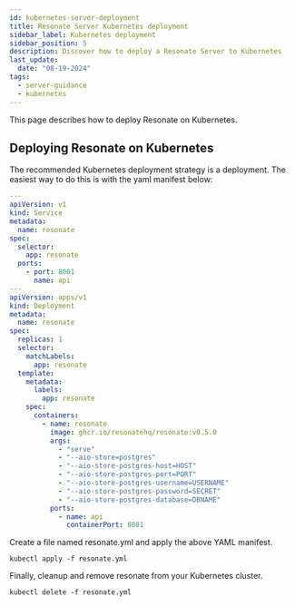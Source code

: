 ```yaml
---
id: kubernetes-server-deployment
title: Resonate Server Kubernetes deployment
sidebar_label: Kubernetes deployment
sidebar_position: 5
description: Discover how to deploy a Resonate Server to Kubernetes
last_update:
  date: "08-19-2024"
tags:
  - server-guidance
  - kubernetes
---
```


This page describes how to deploy Resonate on Kubernetes.

## Deploying Resonate on Kubernetes

The recommended Kubernetes deployment strategy is a deployment. The easiest way to do this is with the yaml manifest below:

```yaml
---
apiVersion: v1
kind: Service
metadata:
  name: resonate
spec:
  selector:
    app: resonate
  ports:
    - port: 8001
      name: api
---
apiVersion: apps/v1
kind: Deployment
metadata:
  name: resonate
spec:
  replicas: 1
  selector:
    matchLabels:
      app: resonate
  template:
    metadata:
      labels:
        app: resonate
    spec:
      containers:
        - name: resonate
          image: ghcr.io/resonatehq/resonate:v0.5.0
          args:
            - "serve"
            - "--aio-store=postgres"
            - "--aio-store-postgres-host=HOST"
            - "--aio-store-postgres-port=PORT"
            - "--aio-store-postgres-username=USERNAME"
            - "--aio-store-postgres-password=SECRET"
            - "--aio-store-postgres-database=DBNAME"
          ports:
            - name: api
              containerPort: 8001
```

Create a file named resonate.yml and apply the above YAML manifest.

```console
kubectl apply -f resonate.yml
```

Finally, cleanup and remove resonate from your Kubernetes cluster.

```console
kubectl delete -f resonate.yml
```
